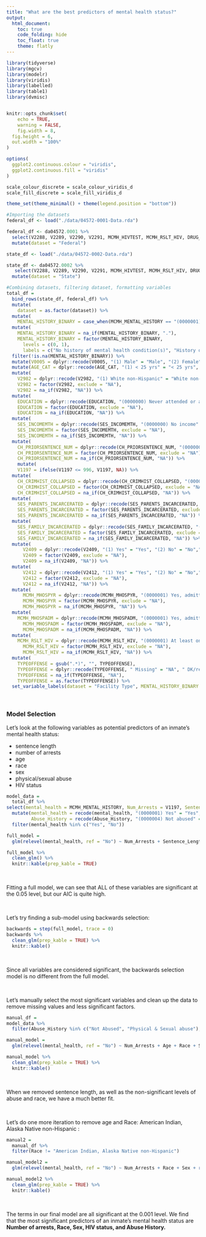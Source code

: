```yaml
---
title: "What are the best predictors of mental health status?"
output: 
  html_document:
    toc: true
    code_folding: hide
    toc_float: true
    theme: flatly
---
```


```r
library(tidyverse)
library(mgcv)
library(modelr)
library(viridis)
library(labelled)
library(table1)
library(dvmisc)


knitr::opts_chunk$set(
	echo = TRUE,
	warning = FALSE,
	fig.width = 8, 
  fig.height = 6,
  out.width = "100%"
)

options(
  ggplot2.continuous.colour = "viridis",
  ggplot2.continuous.fill = "viridis"
)

scale_colour_discrete = scale_colour_viridis_d
scale_fill_discrete = scale_fill_viridis_d

theme_set(theme_minimal() + theme(legend.position = "bottom"))
```

```r
#Importing the datasets
federal_df <- load("./data/04572-0001-Data.rda") 

federal_df <- da04572.0001 %>% 
  select(V2288, V2289, V2290, V2291, MCMH_HIVTEST, MCMH_RSLT_HIV, DRUG_INJECT_CB, V2401, V2402, V2403, V2404, V2405, V2406, V2407, V2409, V2412, MCMH_MH_TREATMENT_PA, MCMH_MH_TREATMENT_AD, MCMH_MENTAL_HISTORY, V1197, CS_SENTENCEMTH,CH_PRIORSENTENCE, CH_PRIORSENTENCE_NUM, CH_CRIMHIST, CH_CRIMHIST_COLLAPSED, CH_NUMCAR,CH_NUMCAR1, CH_NUMCAR2, CH_NUMCAR3, CH_NUMCAR4, CH_NUMCAR5, MOST_SERIOUS_OFFENSE2, TYPEOFFENSE, V1056, V1057, V1060, V1061, V1325, V0001, V0014, AGE_CAT, V2982, V0005, EDUCATION, SES_INCOMEMTH, DRUG_ANY, DRUG_ANYREG, DRUG_ANYMTH, SES_PHYSSEXABUSED_EVER, SES_PARENTS_INCARCERATED, SES_FAMILY_INCARCERATED, V0105, MCMH_WHEN_DISORDER, MCMH_WHEN_DISORDER2,MCMH_MHOSPYR,MCMH_MHOSPADM,MCMH_MHOSPYRADM,MCMH_SMI) %>%
  mutate(dataset = "Federal")

state_df <- load("./data/04572-0002-Data.rda") 

state_df <- da04572.0002 %>% 
   select(V2288, V2289, V2290, V2291, MCMH_HIVTEST, MCMH_RSLT_HIV, DRUG_INJECT_CB, V2401, V2402, V2403, V2404, V2405, V2406, V2407, V2409, V2412, MCMH_MH_TREATMENT_PA, MCMH_MH_TREATMENT_AD, MCMH_MENTAL_HISTORY, V1197, CS_SENTENCEMTH,CH_PRIORSENTENCE, CH_PRIORSENTENCE_NUM, CH_CRIMHIST, CH_CRIMHIST_COLLAPSED, CH_NUMCAR,CH_NUMCAR1, CH_NUMCAR2, CH_NUMCAR3, CH_NUMCAR4, CH_NUMCAR5, MOST_SERIOUS_OFFENSE2, TYPEOFFENSE, V1056, V1057, V1060, V1061, V1325, V0001, V0014, AGE_CAT, V2982, V0005, EDUCATION, SES_INCOMEMTH, DRUG_ANY, DRUG_ANYREG, DRUG_ANYMTH, SES_PHYSSEXABUSED_EVER, SES_PARENTS_INCARCERATED, SES_FAMILY_INCARCERATED, V0105, MCMH_WHEN_DISORDER, MCMH_WHEN_DISORDER2,MCMH_MHOSPYR,MCMH_MHOSPADM,MCMH_MHOSPYRADM,MCMH_SMI) %>%
  mutate(dataset = "State")
```

```r
#Combining datasets, filtering dataset, formatting variables
total_df = 
  bind_rows(state_df, federal_df) %>% 
  mutate(
    dataset = as.factor(dataset)) %>%
  mutate(
    MENTAL_HISTORY_BINARY = case_when(MCMH_MENTAL_HISTORY == "(0000001) Yes" ~ "1", MCMH_MENTAL_HISTORY == "(0000002) No" ~ "0", MCMH_MENTAL_HISTORY == "(9999997) DK/refused" | MCMH_MENTAL_HISTORY == "(9999999) Blank"  ~ ".")) %>%
  mutate(
    MENTAL_HISTORY_BINARY = na_if(MENTAL_HISTORY_BINARY, "."), 
    MENTAL_HISTORY_BINARY = factor(MENTAL_HISTORY_BINARY, 
      levels = c(0, 1),
      labels = c("No history of mental health condition(s)", "History of mental health condition(s)")))  %>% 
  filter(!is.na(MENTAL_HISTORY_BINARY)) %>% 
  mutate(V0005 = dplyr::recode(V0005, "(1) Male" = "Male", "(2) Female" = "Female")) %>% 
  mutate(AGE_CAT = dplyr::recode(AGE_CAT, "(1) < 25 yrs" = "< 25 yrs", "(2) 25-34" = "25-34", "(3) 35-44" =  "35-44", "(4) 45-54" = "45-54", "(5) 55-64" = "55-64", "(6) 65-96" = "65-96", "(7) Unknown" = "Unknown")) %>% 
  mutate(
    V2982 = dplyr::recode(V2982, "(1) White non-Hispanic" = "White non-Hispanic", "(2) Black non-Hispanic" = "Black non-Hispanic", "(3) Hispanic" = "Hispanic", "(4) American Indian, Alaska Native non-Hispanic" = "American Indian, Alaska Native non-Hispanic", "(5) Asian, Pacific Islander, Native Hawaiian non-Hispanic" = "Asian, Pacific Islander, Native Hawaiian non-Hispanic", "(6) Multiple Races reported, non-Hispanic" = "Multiple Races reported, non-Hispanic", "(8) Other, Uncategorized - Missing" = "NA"), 
    V2982 = factor(V2982, exclude = "NA"), 
    V2982 = na_if(V2982, "NA")) %>% 
  mutate(
    EDUCATION = dplyr::recode(EDUCATION, "(0000000) Never attended or attended kindergarten only" = "Never attended or kindergarten only", "(0000001) First grade" = "First grade", "(0000002) Second grade" = "Second grade", "(0000003) Third grade" = "Third grade", "(0000004) Fourth grade" = "Fourth grade", "(0000005) Fifth grade" = "Fifth grade", "(0000006) Sixth grade" = "Sixth grade", "(0000007) Seventh grade" = "Seventh grade", "(0000008) Eighth grade" = "Eighth grade", "(0000009) Ninth grade" = "Ninth grade", "(0000010) Tenth grade" = "Tenth grade", "(0000011) Eleventh grade" = "Eleventh grade", "(0000012) Twelfth grade" = "Twelfth grade", "(0000013) College freshman" = "College freshman", "(0000014) College sophomore" = "College sophomore", "(0000015) College junior" = "College junior", "(0000016) College senior" = "College senior", "(0000017) Graduate school one year" = "Graduate school one year", "(0000018) Graduate school two or more years" = "Graduate school two or more years", "(0000019) Attended school in other country/system not comparable to grades" = "NA", "(9999997) Don't know" = "NA", "(9999998) Refused" = "NA", "(9999999) Missing" = "NA"), 
    EDUCATION = factor(EDUCATION, exclude = "NA"), 
    EDUCATION = na_if(EDUCATION, "NA")) %>% 
  mutate(
    SES_INCOMEMTH = dplyr::recode(SES_INCOMEMTH, "(0000000) No income" = "No income", "(0000001) $1 - 199" = "$1 - $199", "(0000002) 200 - 399" = "$200 - $399", "(0000003) 400 - 599" = "$400 - $599", "(0000004) 600 - 799" = "$600 - $799", "(0000005) 800 - 999" = "$800 - $999", "(0000006) 1,000 - 1,199" = "$1,000 - $1,199", "(0000007) 1,200 - 1,499" = "$1,200 - $1,499", "(0000008) 1,500 - 1,999" = "$1,500 - $1,999", "(0000009) 2,000 - 2,499" = "$2,000 - $2,499", "(0000010) 2,500 - 4,999" = "$2,500 - $4,999", "(0000011) 5,000 - 7,499" = "$5,000 - $7,499", "(0000012) 7,500 or more" = "$7,500 or more", "(9999997) Don't know" = "NA", "(9999998) Refused" = "NA", "(9999999) Missing" = "NA"), 
    SES_INCOMEMTH = factor(SES_INCOMEMTH, exclude = "NA"), 
    SES_INCOMEMTH = na_if(SES_INCOMEMTH, "NA")) %>% 
  mutate(
    CH_PRIORSENTENCE_NUM = dplyr::recode(CH_PRIORSENTENCE_NUM, "(0000000) No prior sentence" = "No prior sentence", "(0000001) One prior sentence" = "One prior sentence", "(0000002) Two prior sentences" = "Two prior sentences", "(0000003) Three to five prior sentences" = "Three to five prior sentences", "(0000004) Six to ten prior sentences" = "Six to ten prior sentences", "(0000005) Eleven or more prior sentences" = "Eleven or more prior sentences", "(9999999) Missing" = "NA"), 
    CH_PRIORSENTENCE_NUM = factor(CH_PRIORSENTENCE_NUM, exclude = "NA"), 
    CH_PRIORSENTENCE_NUM = na_if(CH_PRIORSENTENCE_NUM, "NA")) %>% 
    mutate(
    V1197 = ifelse(V1197 <= 996, V1197, NA)) %>% 
  mutate(
    CH_CRIMHIST_COLLAPSED = dplyr::recode(CH_CRIMHIST_COLLAPSED, "(0000001) First timers" = "First timers", "(0000002) Recidivist, current or past violent offense" = "Recidivist, current or past violent offense", "(0000003) Recidivist, no current or prior violent offense" = "Recidivist, no current or prior violent offense", "(9999999) Missing" = "NA"), 
    CH_CRIMHIST_COLLAPSED = factor(CH_CRIMHIST_COLLAPSED, exclude = "NA"), 
    CH_CRIMHIST_COLLAPSED = na_if(CH_CRIMHIST_COLLAPSED, "NA")) %>% 
  mutate(
    SES_PARENTS_INCARCERATED = dplyr::recode(SES_PARENTS_INCARCERATED, "(0000001) Yes" = "Yes", "(0000002) No" = "No","(9999997) Don't know" = "NA", "(9999998) Refused" = "NA", "(9999999) Missing" = "NA"), 
    SES_PARENTS_INCARCERATED = factor(SES_PARENTS_INCARCERATED, exclude = "NA"), 
    SES_PARENTS_INCARCERATED = na_if(SES_PARENTS_INCARCERATED, "NA")) %>% 
  mutate(
    SES_FAMILY_INCARCERATED = dplyr::recode(SES_FAMILY_INCARCERATED, "(0000001) Yes" = "Yes", "(0000002) No" = "No","(9999997) Don't know" = "NA", "(9999998) Refused" = "NA", "(9999999) Missing" = "NA"), 
    SES_FAMILY_INCARCERATED = factor(SES_FAMILY_INCARCERATED, exclude = "NA"), 
    SES_FAMILY_INCARCERATED = na_if(SES_FAMILY_INCARCERATED, "NA")) %>% 
  mutate(
      V2409 = dplyr::recode(V2409, "(1) Yes" = "Yes", "(2) No" = "No","(7) Don't Know" = "NA", "(8) Refused" = "NA"), 
      V2409 = factor(V2409, exclude = "NA"), 
      V2409 = na_if(V2409, "NA")) %>% 
  mutate(
      V2412 = dplyr::recode(V2412, "(1) Yes" = "Yes", "(2) No" = "No","(7) Don't Know" = "NA", "(8) Refused" = "NA"), 
      V2412 = factor(V2412, exclude = "NA"), 
      V2412 = na_if(V2412, "NA")) %>% 
  mutate(
      MCMH_MHOSPYR = dplyr::recode(MCMH_MHOSPYR, "(0000001) Yes, admitted to mental hospital during the 12 months before arrest" = "Yes in 12 months before arrest", "(0000002) No, was not admitted to mental hospital during the 12 months before arrest" = "Not in 12 months before arrest", "(0000004) No, never admitted to stayed overnight at mental hospital" = "No, never", "(9999998) DK/refused" = "NA", "(9999999) Missing" = "NA"), 
      MCMH_MHOSPYR = factor(MCMH_MHOSPYR, exclude = "NA"), 
      MCMH_MHOSPYR = na_if(MCMH_MHOSPYR, "NA")) %>% 
  mutate(
    MCMH_MHOSPADM = dplyr::recode(MCMH_MHOSPADM, "(0000001) Yes, admitted to mental hospital since admission" = "Yes since admission", "(0000002) No, was not admitted to mental hospital since admission" = "Not since admission", "(0000004) No, never admitted to stayed overnight at mental hospital" = "No, never", "(9999998) DK/refused" = "NA", "(9999999) Missing" = "NA"), 
      MCMH_MHOSPADM = factor(MCMH_MHOSPADM, exclude = "NA"), 
      MCMH_MHOSPADM = na_if(MCMH_MHOSPADM, "NA")) %>% 
  mutate(
    MCMH_RSLT_HIV = dplyr::recode(MCMH_RSLT_HIV, "(0000001) At least one positive test" = "Positive", "(0000002) At least one negative and the other unknown" = "Presumed Negative", "(0000009) Missing" = "NA", "(9999999) Missing" = "NA"), 
      MCMH_RSLT_HIV = factor(MCMH_RSLT_HIV, exclude = "NA"), 
      MCMH_RSLT_HIV = na_if(MCMH_RSLT_HIV, "NA")) %>% 
  mutate(
    TYPEOFFENSE = gsub(".*)", "", TYPEOFFENSE), 
    TYPEOFFENSE = dplyr::recode(TYPEOFFENSE, " Missing" = "NA", " DK/refused" = "NA", " Blank" = "NA"),
    TYPEOFFENSE = na_if(TYPEOFFENSE, "NA"),
    TYPEOFFENSE = as.factor(TYPEOFFENSE)) %>% 
  set_variable_labels(dataset = "Facility Type", MENTAL_HISTORY_BINARY = "Binary Mental Health History", V0005 = "Sex", AGE_CAT = "Age Group", V2982 = "Race/Ethnicity", EDUCATION = "Education", SES_INCOMEMTH = "Monthly Income in Month Before Arrest", CH_PRIORSENTENCE_NUM = "Number of Prior Sentences", V1197 = "Number of Prior Arrests", CH_CRIMHIST_COLLAPSED = "Collapsed Criminal History", TYPEOFFENSE = "Type of Offense", SES_PARENTS_INCARCERATED = "Parents Been Incarcerated", SES_FAMILY_INCARCERATED = "Children, Siblings, or Spouse Been Incarcerated", MCMH_RSLT_HIV = "HIV Status")
```

<br>

### Model Selection  
  
Let's look at the following variables as potential predictors of an inmate's mental health status:
  
- sentence length 
- number of arrests
- age
- race
- sex
- physical/sexual abuse
- HIV status
  
```r
model_data = 
  total_df %>%
select(mental_health = MCMH_MENTAL_HISTORY, Num_Arrests = V1197, Sentence_Length = CS_SENTENCEMTH, Age = V0014, Race = V2982, Sex = V0005, Abuse_History = SES_PHYSSEXABUSED_EVER, HIV = MCMH_RSLT_HIV) %>%
  mutate(mental_health = recode(mental_health, "(0000001) Yes" = "Yes", "(0000002) No" = "No"),
         Abuse_History = recode(Abuse_History, "(0000004) Not abused" = "Not Abused", "(0000003) Both physically and sexually abused" = "Physical & Sexual abuse", "(0000002) Sexually only" = "Sexual only", "(9999999) Missing" = "Missing",  "(0000001) Physically only" = "Physical only"))%>%
  filter(mental_health %in% c("Yes", "No"))

full_model =
  glm(relevel(mental_health, ref = "No") ~ Num_Arrests + Sentence_Length + Age + Race + Sex + relevel(Abuse_History, ref = "Not Abused") + relevel(HIV, "Presumed Negative"), data = model_data, family = "binomial")

full_model %>%
  clean_glm() %>%
  knitr::kable(prep_kable = TRUE)
```  

<br>

Fitting a full model, we can see that ALL of these variables are significant at the 0.05 level, but our AIC is quite high. 

<br>

Let's try finding a sub-model using backwards selection:  

```r
backwards = step(full_model, trace = 0)
backwards %>%
  clean_glm(prep_kable = TRUE) %>% 
  knitr::kable()
```

<br>

Since all variables are considered significant, the backwards selection model is no different from the full model.

<br>

Let's manually select the most significant variables and clean up the data to remove missing values and less significant factors.

```r
manual_df =
model_data %>%
  filter(Abuse_History %in% c("Not Abused", "Physical & Sexual abuse"), Race != "Multiple Races reported, non-Hispanic")

manual_model = 
  glm(relevel(mental_health, ref = "No") ~ Num_Arrests + Age + Race + Sex + relevel(Abuse_History, ref = "Not Abused") + relevel(HIV, "Presumed Negative"), data = manual_df, family = "binomial")

manual_model %>%
  clean_glm(prep_kable = TRUE) %>% 
  knitr::kable()
```  

<br>

When we removed sentence length, as well as the non-significant levels of abuse and race, we have a much better fit.

<br>

Let's do one more iteration to remove age and Race: American Indian, Alaska Native non-Hispanic :  

```r
manual2 = 
  manual_df %>%
  filter(Race != "American Indian, Alaska Native non-Hispanic")

manual_model2 = 
  glm(relevel(mental_health, ref = "No") ~ Num_Arrests + Race + Sex + relevel(Abuse_History, ref = "Not Abused") + relevel(HIV, "Presumed Negative"), data = manual2, family = "binomial")

manual_model2 %>%
  clean_glm(prep_kable = TRUE) %>% 
  knitr::kable()
``` 

<br>

The terms in our final model are all significant at the 0.001 level.
We find that the most significant predictors of an inmate's mental health status are **Number of arrests, Race, Sex, HIV status, and Abuse History.**
